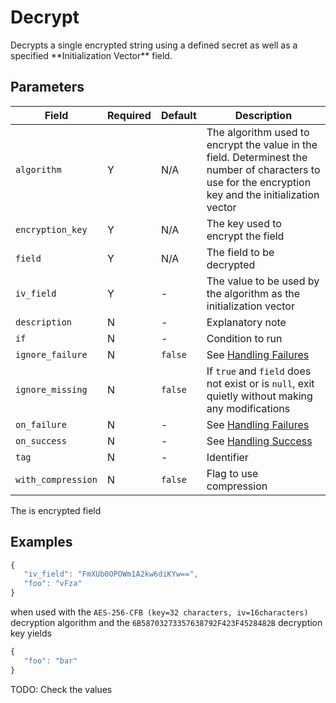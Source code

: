 
# Decrypt

<Synopsis>
Decrypts a single encrypted string using a defined secret as well as a specified **Initialization Vector** field.
</Synopsis>

## Parameters

|Field|Required|Default|Description|
|---|---|---|---|
|`algorithm`|Y|N/A|The algorithm used to encrypt the value in the field. Determinest the number of characters to use for the encryption key and the initialization vector|
|`encryption_key`|Y|N/A|The key used to encrypt the field|
|`field`|Y|N/A|The field to be decrypted|
|`iv_field`|Y|-|The value to be used by the algorithm as the initialization vector|
|`description`|N|-|Explanatory note|
|`if`|N|-|Condition to run|
|`ignore_failure`|N|`false`|See [Handling Failures](../handling-failures.mdx)|
|`ignore_missing`|N|`false`|If `true` and `field` does not exist or is `null`, exit quietly without making any modifications|
|`on_failure`|N|-|See [Handling Failures](../handling-failures.mdx)|
|`on_success`|N|-|See [Handling Success](../handling-success.mdx)|
|`tag`|N|-|Identifier|
|`with_compression`|N|`false`|Flag to use compression|

The is encrypted field

## Examples

```js
{
   "iv_field": "FmXUb0OPOWm1A2kw6diKYw==",
   "foo": "vFza"
}
```

when used with the `AES-256-CFB (key=32 characters, iv=16characters)` decryption algorithm and the `6B58703273357638792F423F4528482B` decryption key yields

```js
{
   "foo": "bar"
}
```

TODO: Check the values
